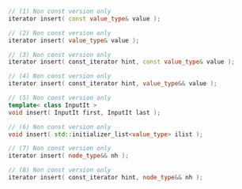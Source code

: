 ```cpp
// (1) Non const version only
iterator insert( const value_type& value );

// (2) Non const version only
iterator insert( value_type& value );

// (3) Non const version only
iterator insert( const_iterator hint, const value_type& value );

// (4) Non const version only
iterator insert( const_iterator hint, value_type&& value );

// (5) Non const version only
template< class InputIt >
void insert( InputIt first, InputIt last );

// (6) Non const version only
void insert( std::initializer_list<value_type> ilist );

// (7) Non const version only
iterator insert( node_type&& nh );

// (8) Non const version only
iterator insert( const_iterator hint, node_type&& nh );
```

